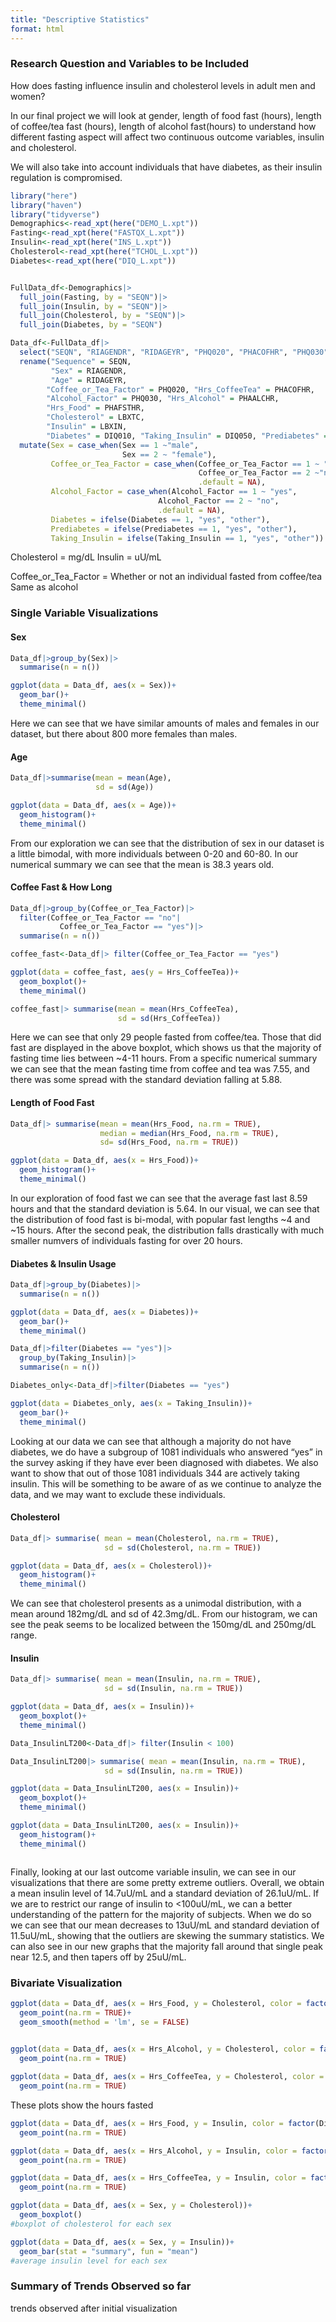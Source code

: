 ```yaml
---
title: "Descriptive Statistics"
format: html
---
```



### Research Question and Variables to be Included

How does fasting influence insulin and cholesterol levels in adult men and women? 

In our final project we will look at gender, length of food fast (hours), length of coffee/tea fast (hours), length of alcohol fast(hours) to understand how different fasting aspect will affect two continuous outcome variables, insulin and cholesterol. 

We will also take into account individuals that have diabetes, as their insulin regulation is compromised. 

```r
library("here")
library("haven")
library("tidyverse")
Demographics<-read_xpt(here("DEMO_L.xpt"))
Fasting<-read_xpt(here("FASTQX_L.xpt"))
Insulin<-read_xpt(here("INS_L.xpt"))
Cholesterol<-read_xpt(here("TCHOL_L.xpt"))
Diabetes<-read_xpt(here("DIQ_L.xpt"))


FullData_df<-Demographics|>
  full_join(Fasting, by = "SEQN")|>
  full_join(Insulin, by = "SEQN")|>
  full_join(Cholesterol, by = "SEQN")|>
  full_join(Diabetes, by = "SEQN")

Data_df<-FullData_df|> 
  select("SEQN", "RIAGENDR", "RIDAGEYR", "PHQ020", "PHACOFHR", "PHQ030", "PHAALCHR", "PHAFSTHR", "LBXTC", "LBXIN", "DIQ010", "DIQ050", "DIQ160")|>
  rename("Sequence" = SEQN,
         "Sex" = RIAGENDR,
         "Age" = RIDAGEYR,
        "Coffee_or_Tea_Factor" = PHQ020, "Hrs_CoffeeTea" = PHACOFHR, 
        "Alcohol_Factor" = PHQ030, "Hrs_Alcohol" = PHAALCHR,
        "Hrs_Food" = PHAFSTHR, 
        "Cholesterol" = LBXTC,
        "Insulin" = LBXIN,
        "Diabetes" = DIQ010, "Taking_Insulin" = DIQ050, "Prediabetes" = DIQ160)|>
  mutate(Sex = case_when(Sex == 1 ~"male", 
                         Sex == 2 ~ "female"),
         Coffee_or_Tea_Factor = case_when(Coffee_or_Tea_Factor == 1 ~ "yes",
                                          Coffee_or_Tea_Factor == 2 ~"no",
                                          .default = NA),
         Alcohol_Factor = case_when(Alcohol_Factor == 1 ~ "yes",
                                 Alcohol_Factor == 2 ~ "no", 
                                 .default = NA),
         Diabetes = ifelse(Diabetes == 1, "yes", "other"),
         Prediabetes = ifelse(Prediabetes == 1, "yes", "other"),
         Taking_Insulin = ifelse(Taking_Insulin == 1, "yes", "other"))

```

Cholesterol = mg/dL
Insulin = uU/mL

Coffee_or_Tea_Factor = Whether or not an individual fasted from coffee/tea
Same as alcohol 


### Single Variable Visualizations

#### Sex 

```r
Data_df|>group_by(Sex)|>
  summarise(n = n())

ggplot(data = Data_df, aes(x = Sex))+
  geom_bar()+
  theme_minimal()
```

Here we can see that we have similar amounts of males and females in our dataset, but there about 800 more females than males. 

#### Age

```r
Data_df|>summarise(mean = mean(Age),
                   sd = sd(Age))

ggplot(data = Data_df, aes(x = Age))+
  geom_histogram()+
  theme_minimal()
```

From our exploration we can see that the distribution of sex in our dataset is a little bimodal, with more individuals between 0-20 and 60-80. In our numerical summary we can see that the mean is 38.3 years old. 

#### Coffee Fast & How Long

```r
Data_df|>group_by(Coffee_or_Tea_Factor)|>
  filter(Coffee_or_Tea_Factor == "no"|
           Coffee_or_Tea_Factor == "yes")|>
  summarise(n = n())

coffee_fast<-Data_df|> filter(Coffee_or_Tea_Factor == "yes")

ggplot(data = coffee_fast, aes(y = Hrs_CoffeeTea))+
  geom_boxplot()+
  theme_minimal()

coffee_fast|> summarise(mean = mean(Hrs_CoffeeTea),
                        sd = sd(Hrs_CoffeeTea))
```

Here we can see that only 29 people fasted from coffee/tea. Those that did fast are displayed in the above boxplot, which shows us that the majority of fasting time lies between ~4-11 hours. From a specific numerical summary we can see that the mean fasting time from coffee and tea was 7.55, and there was some spread with the standard deviation falling at 5.88.


#### Length of Food Fast 

```r
Data_df|> summarise(mean = mean(Hrs_Food, na.rm = TRUE),
                    median = median(Hrs_Food, na.rm = TRUE),
                    sd= sd(Hrs_Food, na.rm = TRUE))

ggplot(data = Data_df, aes(x = Hrs_Food))+
  geom_histogram()+
  theme_minimal()
```

In our exploration of food fast we can see that the average fast last 8.59 hours and that the standard deviation is 5.64. In our visual, we can see that the distribution of food fast is bi-modal, with popular fast lengths ~4 and ~15 hours. After the second peak, the distribution falls drastically with much smaller numvers of individuals fasting for over 20 hours. 

#### Diabetes & Insulin Usage 

```r
Data_df|>group_by(Diabetes)|>
  summarise(n = n())

ggplot(data = Data_df, aes(x = Diabetes))+
  geom_bar()+
  theme_minimal() 

Data_df|>filter(Diabetes == "yes")|>
  group_by(Taking_Insulin)|>
  summarise(n = n())

Diabetes_only<-Data_df|>filter(Diabetes == "yes")

ggplot(data = Diabetes_only, aes(x = Taking_Insulin))+
  geom_bar()+
  theme_minimal()

```

Looking at our data we can see that although a majority do not have diabetes, we do have a subgroup of 1081 individuals who answered "yes" in the survey asking if they have ever been diagnosed with diabetes. We also want to show that out of those 1081 individuals 344 are actively taking insulin. This will be something to be aware of as we continue to analyze the data, and we may want to exclude these individuals. 

#### Cholesterol 

```r
Data_df|> summarise( mean = mean(Cholesterol, na.rm = TRUE),
                     sd = sd(Cholesterol, na.rm = TRUE))

ggplot(data = Data_df, aes(x = Cholesterol))+
  geom_histogram()+
  theme_minimal()
```


We can see that cholesterol presents as a unimodal distribution, with a mean around 182mg/dL and sd of 42.3mg/dL. From our histogram, we can see the peak seems to be localized between the 150mg/dL and 250mg/dL range. 

#### Insulin 

```r
Data_df|> summarise( mean = mean(Insulin, na.rm = TRUE),
                     sd = sd(Insulin, na.rm = TRUE))

ggplot(data = Data_df, aes(x = Insulin))+
  geom_boxplot()+
  theme_minimal()

Data_InsulinLT200<-Data_df|> filter(Insulin < 100)

Data_InsulinLT200|> summarise( mean = mean(Insulin, na.rm = TRUE),
                     sd = sd(Insulin, na.rm = TRUE))

ggplot(data = Data_InsulinLT200, aes(x = Insulin))+
  geom_boxplot()+
  theme_minimal()

ggplot(data = Data_InsulinLT200, aes(x = Insulin))+
  geom_histogram()+
  theme_minimal()



```

Finally, looking at our last outcome variable insulin, we can see in our visualizations that there are some pretty extreme outliers. Overall, we obtain a mean insulin level of 14.7uU/mL and a standard deviation of 26.1uU/mL. If we are to restrict our range of insulin to <100uU/mL, we can a better understanding of the pattern for the majority of subjects. When we do so we can see that our mean decreases to 13uU/mL and standard deviation of 11.5uU/mL, showing that the outliers are skewing the summary statistics. We can also see in our new graphs that the majority fall around that single peak near 12.5, and then tapers off by 25uU/mL.


### Bivariate Visualization 

```r
ggplot(data = Data_df, aes(x = Hrs_Food, y = Cholesterol, color = factor(Diabetes)))+
  geom_point(na.rm = TRUE)+
  geom_smooth(method = 'lm', se = FALSE)
  

ggplot(data = Data_df, aes(x = Hrs_Alcohol, y = Cholesterol, color = factor(Diabetes)))+
  geom_point(na.rm = TRUE)

ggplot(data = Data_df, aes(x = Hrs_CoffeeTea, y = Cholesterol, color = factor(Diabetes)))+
  geom_point(na.rm = TRUE)
```
These plots show the hours fasted 
```r
ggplot(data = Data_df, aes(x = Hrs_Food, y = Insulin, color = factor(Diabetes)))+
  geom_point(na.rm = TRUE)

ggplot(data = Data_df, aes(x = Hrs_Alcohol, y = Insulin, color = factor(Diabetes)))+
  geom_point(na.rm = TRUE)

ggplot(data = Data_df, aes(x = Hrs_CoffeeTea, y = Insulin, color = factor(Diabetes)))+
  geom_point(na.rm = TRUE)
```


```r
ggplot(data = Data_df, aes(x = Sex, y = Cholesterol))+
  geom_boxplot()
#boxplot of cholesterol for each sex 

ggplot(data = Data_df, aes(x = Sex, y = Insulin))+
  geom_bar(stat = "summary", fun = "mean")
#average insulin level for each sex
```



### Summary of Trends Observed so far

trends observed after initial visualization 
